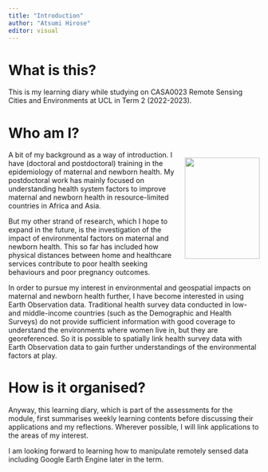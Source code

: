 ```yaml
---
title: "Introduction"
author: "Atsumi Hirose"
editor: visual
---
```


# What is this?

This is my learning diary while studying on CASA0023 Remote Sensing Cities and Environments at UCL in Term 2 (2022-2023).

# Who am I?

<div>

::: {style="float: right; position: relative;"}
![](images/DSC_2468%20(headshot)_resized.jpg){width="150" height="203"}
:::

A bit of my background as a way of introduction. I have (doctoral and postdoctoral) training in the epidemiology of maternal and newborn health. My postdoctoral work has mainly focused on understanding health system factors to improve maternal and newborn health in resource-limited countries in Africa and Asia.

</div>

But my other strand of research, which I hope to expand in the future, is the investigation of the impact of environmental factors on maternal and newborn health. This so far has included how physical distances between home and healthcare services contribute to poor health seeking behaviours and poor pregnancy outcomes.

In order to pursue my interest in environmental and geospatial impacts on maternal and newborn health further, I have become interested in using Earth Observation data. Traditional health survey data conducted in low- and middle-income countries (such as the Demographic and Health Surveys) do not provide sufficient information with good coverage to understand the environments where women live in, but they are georeferenced. So it is possible to spatially link health survey data with Earth Observation data to gain further understandings of the environmental factors at play.

# How is it organised?

Anyway, this learning diary, which is part of the assessments for the module, first summarises weekly learning contents before discussing their applications and my reflections. Wherever possible, I will link applications to the areas of my interest.

I am looking forward to learning how to manipulate remotely sensed data including Google Earth Engine later in the term.
